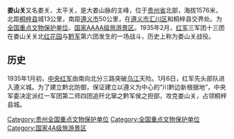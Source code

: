 {{Infobox A-level scenic spot
|image=1967-10 1967年娄山关.jpg
|image_size=280px
|alt=
|level=AAAA
|district=[[贵州|贵州]]
|assess=2013年7月15日
|location=[[贵州省|贵州省]][[遵义市|遵义市]]
}}

'''娄山关'''又名娄关、太平关，是大娄山脉的主峰，位于[[贵州省|贵州省]]北部，海拔1576米，北距[[桐梓县|桐梓县]]城13公里，南距[[遵义市|遵义市]]50公里，在[[遵义市|遵义市]][[汇川区|汇川区]]和桐梓县交界处。为[[全国重点文物保护单位|全国重点文物保护单位]]、[[国家AAAA级旅游景区|国家AAAA级旅游景区]]。1935年2月，[[红军|红军]]三军团十三团在娄山关关北[[红花园|红花园]]与[[黔军|黔军]]第六团发生的一场战斗，历史上称为娄山关战役。

{{文物保护单位
|级别 = 国家级
|名称 = 娄山关红军战斗遗址
|子项 = 
|图片 = 巡道工出品 Photo by Xundaogong 210国道骑行 松坎-遵义 - panoramio (1).jpg
|图片大小 = <!-- 图片大小，以px表示 -->
|说明 = 
|所在 = [[贵州省|贵州省]][[遵义市|遵义市]]
|分类 = 
|时代 = 1935年2月
|编号 = 
|登录 = 2009年5月25日
}}

==历史==
1935年1月初，[[中央红军|中央红军]]由南向北分三路突破[[乌江|乌江]]天险。1月6日，红军先头部队进入遵义城。为了建立黔北防御，保证建立以遵义为中心的“川黔边新根据地”，中央军委决定派红一军团第二师四团追歼北窜之黔军侯之担部，攻克娄山关，占领桐梓县城。

[[Category:贵州全国重点文物保护单位|Category:贵州全国重点文物保护单位]]
[[Category:全国重点文物保护单位|Category:全国重点文物保护单位]]
[[Category:国家4A级旅游景区|Category:国家4A级旅游景区]]